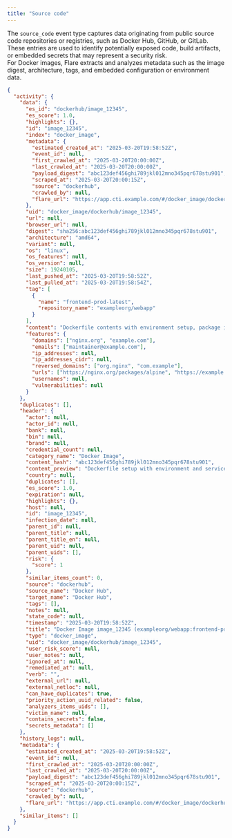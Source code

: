```yaml
---
title: "Source code"
---
```


The `source_code` event type captures data originating from public source code repositories or registries, such as Docker Hub, GitHub, or GitLab.  
These entries are used to identify potentially exposed code, build artifacts, or embedded secrets that may represent a security risk.  
For Docker images, Flare extracts and analyzes metadata such as the image digest, architecture, tags, and embedded configuration or environment data.

```json Example Content
{
  "activity": {
    "data": {
      "es_id": "dockerhub/image_12345",
      "es_score": 1.0,
      "highlights": {},
      "id": "image_12345",
      "index": "docker_image",
      "metadata": {
        "estimated_created_at": "2025-03-20T19:58:52Z",
        "event_id": null,
        "first_crawled_at": "2025-03-20T20:00:00Z",
        "last_crawled_at": "2025-03-20T20:00:00Z",
        "payload_digest": "abc123def456ghi789jkl012mno345pqr678stu901",
        "scraped_at": "2025-03-20T20:00:15Z",
        "source": "dockerhub",
        "crawled_by": null,
        "flare_url": "https://app.cti.example.com/#/docker_image/dockerhub/image_12345"
      },
      "uid": "docker_image/dockerhub/image_12345",
      "url": null,
      "browser_url": null,
      "digest": "sha256:abc123def456ghi789jkl012mno345pqr678stu901",
      "architecture": "amd64",
      "variant": null,
      "os": "linux",
      "os_features": null,
      "os_version": null,
      "size": 19240105,
      "last_pushed_at": "2025-03-20T19:58:52Z",
      "last_pulled_at": "2025-03-20T19:58:54Z",
      "tag": [
        {
          "name": "frontend-prod-latest",
          "repository_name": "exampleorg/webapp"
        }
      ],
      "content": "Dockerfile contents with environment setup, package installations, and service configuration steps. Example truncated for documentation purposes.",
      "features": {
        "domains": ["nginx.org", "example.com"],
        "emails": ["maintainer@example.com"],
        "ip_addresses": null,
        "ip_addresses_cidr": null,
        "reversed_domains": ["org.nginx", "com.example"],
        "urls": ["https://nginx.org/packages/alpine", "https://example.com/repo"],
        "usernames": null,
        "vulnerabilities": null
      }
    },
    "duplicates": [],
    "header": {
      "actor": null,
      "actor_id": null,
      "bank": null,
      "bin": null,
      "brand": null,
      "credential_count": null,
      "category_name": "Docker Image",
      "content_hash": "abc123def456ghi789jkl012mno345pqr678stu901",
      "content_preview": "Dockerfile setup with environment and service configuration steps...",
      "country": null,
      "duplicates": [],
      "es_score": 1.0,
      "expiration": null,
      "highlights": {},
      "host": null,
      "id": "image_12345",
      "infection_date": null,
      "parent_id": null,
      "parent_title": null,
      "parent_title_en": null,
      "parent_uid": null,
      "parent_uids": [],
      "risk": {
        "score": 1
      },
      "similar_items_count": 0,
      "source": "dockerhub",
      "source_name": "Docker Hub",
      "target_name": "Docker Hub",
      "tags": [],
      "notes": null,
      "state_code": null,
      "timestamp": "2025-03-20T19:58:52Z",
      "title": "Docker Image image_12345 (exampleorg/webapp:frontend-prod-latest)",
      "type": "docker_image",
      "uid": "docker_image/dockerhub/image_12345",
      "user_risk_score": null,
      "user_notes": null,
      "ignored_at": null,
      "remediated_at": null,
      "verb": "",
      "external_url": null,
      "external_netloc": null,
      "can_have_duplicates": true,
      "priority_action_uuid_related": false,
      "analyzers_items_uids": [],
      "victim_name": null,
      "contains_secrets": false,
      "secrets_metadata": []
    },
    "history_logs": null,
    "metadata": {
      "estimated_created_at": "2025-03-20T19:58:52Z",
      "event_id": null,
      "first_crawled_at": "2025-03-20T20:00:00Z",
      "last_crawled_at": "2025-03-20T20:00:00Z",
      "payload_digest": "abc123def456ghi789jkl012mno345pqr678stu901",
      "scraped_at": "2025-03-20T20:00:15Z",
      "source": "dockerhub",
      "crawled_by": null,
      "flare_url": "https://app.cti.example.com/#/docker_image/dockerhub/image_12345"
    },
    "similar_items": []
  }
}
```
